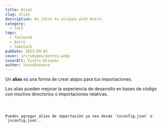 ```yaml
---
title: Alias
slug: alias
description: An intro to aliases with Astro.
category:
  - cat2
tags:
  - Tailwind
  - Astro
  - Jamstack
pubDate: 2023-09-01
cover: src/images/astro1.webp
coverAlt: VisVrs-Aliases
author: YovanEnovore
---
```


Un **alias** es una forma de crear atajos para tus importaciones.

Los alias pueden mejorar la experiencia de desarrollo en bases de código con muchos directorios o importaciones relativas.

```astro title="src/pages/about/company.astro" del="../../components" del="../../assets"



Puedes agregar alias de importación ya sea desde `tsconfig.json` o `jsconfig.json`.


